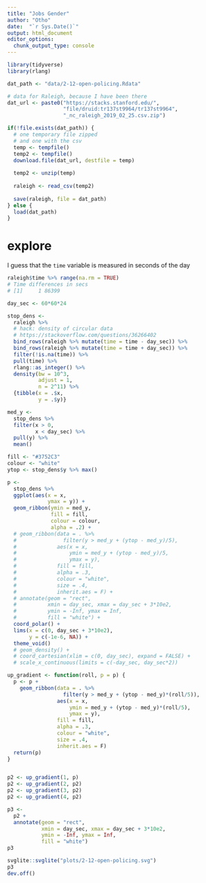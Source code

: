 ```yaml
---
title: "Jobs Gender"
author: "Otho"
date:  "`r Sys.Date()`"
output: html_document
editor_options: 
  chunk_output_type: console
---
```


```r
library(tidyverse)
library(rlang)
```


```r

dat_path <- "data/2-12-open-policing.Rdata"

# data for Raleigh, because I have been there
dat_url <- paste0("https://stacks.stanford.edu/",
                  "file/druid:tr137st9964/tr137st9964",
                  "_nc_raleigh_2019_02_25.csv.zip")

if(!file.exists(dat_path)) {
  # one temporary file zipped
  # and one with the csv
  temp <- tempfile()
  temp2 <- tempfile()
  download.file(dat_url, destfile = temp)
  
  temp2 <- unzip(temp)
  
  raleigh <- read_csv(temp2)
  
  save(raleigh, file = dat_path)
} else {
  load(dat_path)
}
```

# explore

I guess that the `time` variable is measured in seconds of the day

```r
raleigh$time %>% range(na.rm = TRUE)
# Time differences in secs
# [1]     1 86399
```

```r
day_sec <- 60*60*24

stop_dens <- 
  raleigh %>%  
  # hack: density of circular data
  # https://stackoverflow.com/questions/36266402
  bind_rows(raleigh %>% mutate(time = time - day_sec)) %>% 
  bind_rows(raleigh %>% mutate(time = time + day_sec)) %>% 
  filter(!is.na(time)) %>%  
  pull(time) %>% 
  rlang::as_integer() %>% 
  density(bw = 10^3,
          adjust = 1,
          n = 2^11) %>% 
  {tibble(x = .$x,
          y = .$y)}

med_y <-
  stop_dens %>% 
  filter(x > 0,
         x < day_sec) %>% 
  pull(y) %>% 
  mean()

fill <- "#3752C3"
colour <- "white"
ytop <- stop_dens$y %>% max()

p <- 
  stop_dens %>% 
  ggplot(aes(x = x,
             ymax = y)) +
  geom_ribbon(ymin = med_y,
              fill = fill,
              colour = colour,
              alpha = .2) +
  # geom_ribbon(data = . %>%
  #               filter(y > med_y + (ytop - med_y)/5),
  #             aes(x = x,
  #                 ymin = med_y + (ytop - med_y)/5,
  #                 ymax = y),
  #             fill = fill,
  #             alpha = .3,
  #             colour = "white",
  #             size = .4,
  #             inherit.aes = F) +
  # annotate(geom = "rect",
  #          xmin = day_sec, xmax = day_sec + 3*10e2,
  #          ymin = -Inf, ymax = Inf,
  #          fill = "white") +
  coord_polar() +
  lims(x = c(0, day_sec + 3*10e2),
       y = c(-1e-6, NA)) +
  theme_void()
  # geom_density() +
  # coord_cartesian(xlim = c(0, day_sec), expand = FALSE) +
  # scale_x_continuous(limits = c(-day_sec, day_sec*2))
```

```r
up_gradient <- function(roll, p = p) {
  p <- p + 
    geom_ribbon(data = . %>%
                  filter(y > med_y + (ytop - med_y)*(roll/5)),
                aes(x = x,
                    ymin = med_y + (ytop - med_y)*(roll/5),
                    ymax = y),
                fill = fill,
                alpha = .3,
                colour = "white",
                size = .4,
                inherit.aes = F)
  return(p)
}


p2 <- up_gradient(1, p)
p2 <- up_gradient(2, p2)
p2 <- up_gradient(3, p2)
p2 <- up_gradient(4, p2)

p3 <- 
  p2 + 
  annotate(geom = "rect",
           xmin = day_sec, xmax = day_sec + 3*10e2,
           ymin = -Inf, ymax = Inf,
           fill = "white") 
p3
```

```r
svglite::svglite("plots/2-12-open-policing.svg")
p3
dev.off()
```

